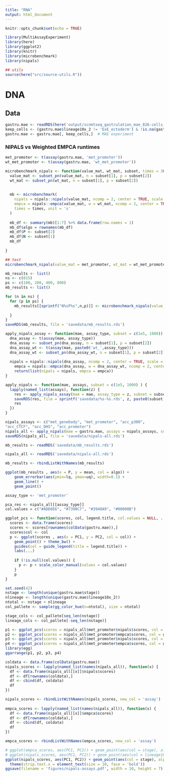 ```yaml
---
title: "RNA"
output: html_document
---
```


```r
knitr::opts_chunk$set(echo = TRUE)
```

```r
library(MultiAssayExperiment)
library(here)
library(ggplot2)
library(knitr)
library(microbenchmark)
library(nipals)
```

```r
## utils
source(here("src/source-utils.R"))
```

# DNA

## Data

```r
gastru.mae <- readRDS(here('output/scnmtseq_gastrulation_mae_826-cells_orderedFeatures.rds'))  # MAE experiment
keep_cells <- (gastru.mae$lineage10x_2 != 'ExE_ectoderm') & !is.na(gastru.mae$lineage10x_2)
gastru.mae <- gastru.mae[, keep_cells,]  # MAE experiment
```


### NIPALS vs Weighted EMPCA runtimes

```r
met_promoter <- t(assay(gastru.mae, 'met_promoter'))
wt_met_promoter <- t(assay(gastru.mae, 'wt_met_promoter'))
```


```r
microbenchmark_nipals <- function(value_mat, wt_mat, subset, times = 3L) {
  value_mat <- subset_pn(value_mat, n = subset[1], p = subset[2])
  wt_mat <- subset_pn(wt_mat, n = subset[1], p = subset[2])
  
  
  mb <- microbenchmark(
    nipals = nipals::nipals(value_mat, ncomp = 2, center = TRUE, scale = TRUE, fitted = FALSE, force.na = TRUE, gramschmidt = FALSE, verbose = FALSE, maxiter = 500, tol = 1e-8),
    empca = nipals::empca(value_mat, w = wt_mat, ncomp = 2, center = TRUE, scale = TRUE, fitted = FALSE, gramschmidt = FALSE, verbose = FALSE, maxiter = 500, tol = 1e-8),
    times = times, unit = 's'
  )
  
  mb_df <- summary(mb)[1:7] %>% data.frame(row.names = 1) 
  mb_df$algo = rownames(mb_df)
  mb_df$P <- subset[2]
  mb_df$N <- subset[1]
  mb_df
  
}

```

```r
## test
microbenchmark_nipals(value_mat = met_promoter, wt_mat = wt_met_promoter, subset = c(20, 40), times = 3L)
```
```r
mb_results <- list()
ns <- c(815)
ps <- c(100, 200, 400, 800)
mb_results <- list()

for (n in ns) {
  for (p in ps) {
    mb_results[[sprintf("N%sP%s",n,p)]] <- microbenchmark_nipals(value_mat = met_promoter, wt_mat = wt_met_promoter, subset = c(n, p), times = 3L)
    
  }
}
saveRDS(mb_results, file = 'savedata/mb_results.rds')
```


```r
apply_nipals_assay <- function(mae, assay_type, subset = c(1e5, 1000)) {
  dna_assay <- t(assay(mae, assay_type))
  dna_assay <- subset_pn(dna_assay, n = subset[1], p = subset[2])
  dna_assay_wt <- t(assay(mae, paste0('wt_',assay_type)))
  dna_assay_wt <- subset_pn(dna_assay_wt, n = subset[1], p = subset[2])
  
  nipals = nipals::nipals(dna_assay, ncomp = 2, center = TRUE, scale = TRUE, fitted = FALSE, force.na = TRUE, gramschmidt = FALSE, verbose = FALSE, maxiter = 500, tol = 1e-8)
    empca = nipals::empca(dna_assay, w = dna_assay_wt, ncomp = 2, center = TRUE, scale = TRUE, fitted = FALSE, gramschmidt = FALSE, verbose = FALSE, maxiter = 500, tol = 1e-8)
    return(list(nipals = nipals, empca = empca))
}

apply_nipals <- function(mae, assays, subset = c(1e5, 1000) ) {
  lapply(named_list(assays), function(z) {
    res <- apply_nipals_assay(mae = mae, assay_type = z, subset = subset)
    saveRDS(res, file = sprintf('savedata/%s-%s.rds', z, paste0(subset, collapse = '-')))
    res
  })
}

nipals_assays <- c("met_genebody", "met_promoter", "acc_p300", 
"acc_CTCF", "acc_DHS", "acc_promoter")
nipals_all <- apply_nipals(mae = gastru.mae, assays = nipals_assays, subset = c(1e4, 1000))
saveRDS(nipals_all, file = 'savedata/nipals-all.rds')
```

```r
mb_results <- readRDS('savedata/mb_results.rds')
```

```r
nipals_all <- readRDS('savedata/nipals-all.rds')
```

```r
mb_results <- rbindListWithNames(mb_results)
```

```r
ggplot(mb_results , aes(x = P, y = mean, col = algo)) +
    geom_errorbar(aes(ymin=lq, ymax=uq), width=0.1) +
    geom_line() +
    geom_point()
```

```r
assay_type <- 'met_promoter'

pca_res <- nipals_all[[assay_type]]
col.values = c("#ADD8E6", "#7390C7", "#3948A9", "#00008B")

ggplot_pcs <- function(scores, col, legend.title, col.values = NULL, ...) {
  scores <- data.frame(scores)
  scores <- scores[rownames(colData(gastru.mae)),]
  scores$col <- col
  p <- ggplot(scores , aes(x = PC1, y = PC2, col = col)) + 
    geom_point() + theme_bw() +
    guides(col = guide_legend(title = legend.title)) +
    labs(...)
    
    if (!is.null(col.values)) {
      p <- p + scale_color_manual(values = col.values)
    }
    p
}
```

```r
set.seed(42)
nstage <- length(unique(gastru.mae$stage))
nlineage <- length(unique(gastru.mae$lineage10x_2))
ntotal <- nstage + nlineage
col_pallete <- sample(gg_color_hue(n=ntotal), size = ntotal)

stage_cols <- col_pallete[seq_len(nstage)]
lineage_cols <- col_pallete[-seq_len(nstage)]
```



```r
p1 <- ggplot_pcs(scores = nipals_all$met_promoter$nipals$scores, col = gastru.mae$stage, legend.title = 'Stage', col.values = stage_cols)
p2 <- ggplot_pcs(scores = nipals_all$met_promoter$empca$scores, col = gastru.mae$stage, legend.title = 'Stage', col.values = stage_cols)
p3 <- ggplot_pcs(scores = nipals_all$met_promoter$nipals$scores, col = gastru.mae$lineage10x_2, legend.title = 'Lineage', col.values = lineage_cols)
p4 <- ggplot_pcs(scores = nipals_all$met_promoter$empca$scores, col = gastru.mae$lineage10x_2, legend.title = 'Lineage', col.values = lineage_cols)
library(egg)
ggarrange(p1, p2, p3, p4)
```

```r
coldata <- data.frame(colData(gastru.mae))
nipals_scores <- lapply(named_list(names(nipals_all)), function(x) {
  df <- data.frame(nipals_all[[x]]$nipals$scores)
  df <- df[rownames(coldata),]
  df <- cbind(df, coldata)
  df
})

nipals_scores <- rbindListWithNames(nipals_scores, new_col = 'assay')
                                   
empca_scores <- lapply(named_list(names(nipals_all)), function(x) {
  df <- data.frame(nipals_all[[x]]$empca$scores)
  df <- df[rownames(coldata),]
  df <- cbind(df, coldata)
  df
})

empca_scores <- rbindListWithNames(empca_scores, new_col = 'assay')
```

```r
# ggplot(empca_scores, aes(PC1, PC2)) + geom_point(aes(col = stage), alpha = 0.7) + facet_wrap(.~assay)
# ggplot(nipals_scores, aes(PC1, PC2)) + geom_point(aes(col = lineage10x_2), alpha = 0.7) + facet_wrap(.~assay)
ggplot(nipals_scores, aes(PC1, PC2)) + geom_point(aes(col = stage), alpha = 0.7) + facet_wrap(.~assay)  + theme_classic() +
  theme(strip.text.x = element_text(size = 10, face = 'bold'))
ggsave(filename = 'figures/nipals-assays.pdf', width = 10, height = 7)
```






